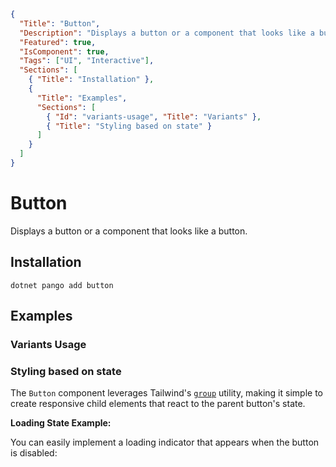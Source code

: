 ```json :pango-ui-document-metadata
{
  "Title": "Button",
  "Description": "Displays a button or a component that looks like a button.",
  "Featured": true,
  "IsComponent": true,
  "Tags": ["UI", "Interactive"],
  "Sections": [
    { "Title": "Installation" },
    {
      "Title": "Examples",
      "Sections": [
        { "Id": "variants-usage", "Title": "Variants" },
        { "Title": "Styling based on state" }
      ]
    }
  ]
}
```

# Button

Displays a button or a component that looks like a button.

<ComponentPreview CodeSrc="Docs/Snippets/ExamplesButtonDefault.razor" >
    <ExamplesButtonDefault />
</ComponentPreview>

## Installation

<Code Language="fish" class="py-2">dotnet pango add button</Code>

## Examples

### Variants Usage

<ComponentPreview CodeSrc="Docs/Snippets/ExamplesButtonUsage.razor" >
    <ExamplesButtonUsage />
</ComponentPreview>

### Styling based on state

The `Button` component leverages Tailwind's [`group`](https://tailwindcss.com/docs/hover-focus-and-other-states#styling-based-on-parent-state) utility, making it simple to create responsive child elements that react to the parent button's state.

**Loading State Example:**

You can easily implement a loading indicator that appears when the button is disabled:

<ComponentPreview CodeSrc="Docs/Snippets/ExamplesButtonLoading.razor" >
    <ExamplesButtonLoading />
</ComponentPreview>
